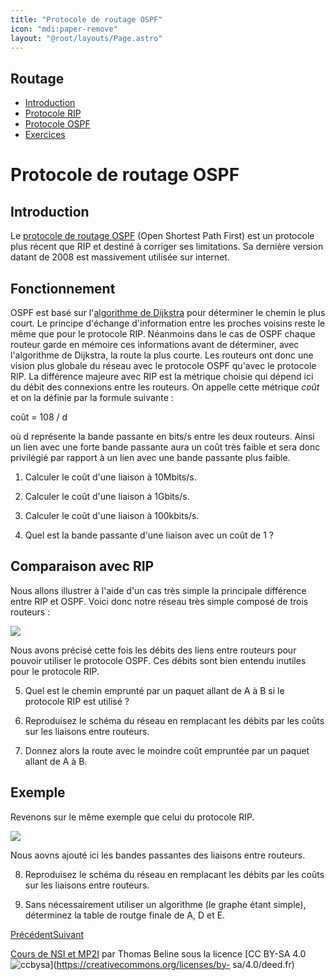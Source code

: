 ```yaml
---
title: "Protocole de routage OSPF"
icon: "mdi:paper-remove"
layout: "@root/layouts/Page.astro"
---
```

 
## Routage

  * [Introduction](.)
  * [Protocole RIP](rip)
  * [Protocole OSPF](ospf)
  * [Exercices](exercices)

# Protocole de routage OSPF

## Introduction

Le [protocole de routage
OSPF](https://fr.wikipedia.org/wiki/Open_Shortest_Path_First) (Open Shortest
Path First) est un protocole plus récent que RIP et destiné à corriger ses
limitations. Sa dernière version datant de 2008 est massivement utilisée sur
internet.

## Fonctionnement

OSPF est basé sur l'[algorithme de
Dijkstra](https://fr.wikipedia.org/wiki/Algorithme_de_Dijkstra) pour
déterminer le chemin le plus court. Le principe d'échange d'information entre
les proches voisins reste le même que pour le protocole RIP. Néanmoins dans le
cas de OSPF chaque routeur garde en mémoire ces informations avant de
déterminer, avec l'algorithme de Dijkstra, la route la plus courte. Les
routeurs ont donc une vision plus globale du réseau avec le protocole OSPF
qu'avec le protocole RIP. La différence majeure avec RIP est la métrique
choisie qui dépend ici du débit des connexions entre les routeurs. On appelle
cette métrique _coût_ et on la définie par la formule suivante :

coût = 108 / d

où d représente la bande passante en bits/s entre les deux routeurs. Ainsi un
lien avec une forte bande passante aura un coût très faible et sera donc
privilégié par rapport à un lien avec une bande passante plus faible.

1. Calculer le coût d'une liaison à 10Mbits/s.

2. Calculer le coût d'une liaison à 1Gbits/s.

3. Calculer le coût d'une liaison à 100kbits/s.

4. Quel est la bande passante d'une liaison avec un coût de 1 ?

## Comparaison avec RIP

Nous allons illustrer à l'aide d'un cas très simple la principale différence
entre RIP et OSPF. Voici donc notre réseau très simple composé de trois
routeurs :

![](/cours/reseau2.svg)

Nous avons précisé cette fois les débits des liens entre routeurs pour pouvoir
utiliser le protocole OSPF. Ces débits sont bien entendu inutiles pour le
protocole RIP.

5. Quel est le chemin emprunté par un paquet allant de A à B si le
protocole RIP est utilisé ?

6. Reproduisez le schéma du réseau en remplacant les débits par les coûts
sur les liaisons entre routeurs.

7. Donnez alors la route avec le moindre coût empruntée par un paquet
allant de A à B.

## Exemple

Revenons sur le même exemple que celui du protocole RIP.

![](/cours/reseau3.svg)

Nous aovns ajouté ici les bandes passantes des liaisons entre routeurs.

8. Reproduisez le schéma du réseau en remplacant les débits par les coûts
sur les liaisons entre routeurs.

9. Sans nécessairement utiliser un algorithme (le graphe étant simple),
déterminez la table de routge finale de A, D et E.

[Précédent](rip)[Suivant](exercices)

[Cours de NSI et MP2I](https://kxs.fr/cours/) par Thomas Beline sous la
licence [CC BY-SA 4.0
![ccbysa](//cours/ccbysa.svg)](https://creativecommons.org/licenses/by-
sa/4.0/deed.fr)

